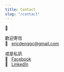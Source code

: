 ```yaml
---
title: Contact
slug: "/contact"
---
```


👋

歡迎寄信  
📧 &nbsp; ericdenggc@gmail.com

或是私訊  
💬 &nbsp; <a href="https://www.facebook.com/ericdenggc" target="_blank">Facebook</a>  
🤝 &nbsp; <a href="https://www.linkedin.com/in/gcdeng/" target="_blank">LinkedIn</a>  
